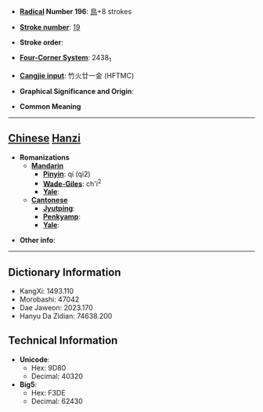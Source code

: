 * '''[[Wiktionary:Chinese radical index| Radical]] Number 196''': [[Wiktionary:Chinese radical index 鳥|鳥]]+8 strokes

* '''[[Wiktionary:Chinese total strokes index|Stroke number]]''': [[Wiktionary:Chinese total strokes index 19|19]]

* '''Stroke order''': 

* '''[[Wiktionary:Chinese four corner index|Four-Corner System]]''': 2438<sub>1</sub>

* '''[[Wiktionary:Chinese Cangjie index|Cangjie input]]''': 竹火廿一金 (HFTMC)

* '''Graphical Significance and Origin''': 

* '''Common Meaning'''

----

== [[Chinese]] [[Hanzi]] ==

* '''Romanizations'''
** '''[[Mandarin]]'''
*** '''[[Pinyin]]''': qí (qi2)
*** '''[[Wade-Giles]]''': ch'i<sup>2</sup>
*** '''[[Yale]]''': 
** '''[[Cantonese]]'''
*** '''[[Jyutping]]''':
*** '''[[Penkyamp]]''': 
*** '''[[Yale]]''': 

* '''Other info''': 

----

== Dictionary Information ==

* KangXi: 1493.110
* Morobashi: 47042
* Dae Jaweon: 2023.170
* Hanyu Da Zidian: 74638.200

== Technical Information ==

* '''Unicode''':
** Hex: 9D80
** Decimal: 40320
* '''Big5''':
** Hex: F3DE
** Decimal: 62430